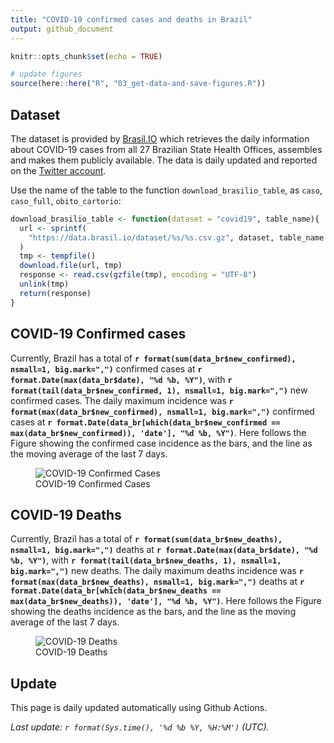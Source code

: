 ```yaml
---
title: "COVID-19 confirmed cases and deaths in Brazil"
output: github_document
---
```


```r
knitr::opts_chunk$set(echo = TRUE)

# update figures
source(here::here("R", "03_get-data-and-save-figures.R"))
```

## Dataset

The dataset is provided by [Brasil.IO](https://brasil.io) which retrieves the daily information about COVID-19 cases from all 27 Brazilian State Health Offices, assembles and makes them publicly available. The data is daily updated and reported on the [Twitter account](https://twitter.com/brasil_io).

Use the name of the table to the function `download_brasilio_table`, as `caso`, `caso_full`, `obito_cartorio`:

```r
download_brasilio_table <- function(dataset = "covid19", table_name){
  url <- sprintf(
    "https://data.brasil.io/dataset/%s/%s.csv.gz", dataset, table_name
  )
  tmp <- tempfile()
  download.file(url, tmp)
  response <- read.csv(gzfile(tmp), encoding = "UTF-8")
  unlink(tmp)
  return(response)
}

```


## COVID-19 Confirmed cases

Currently, Brazil has a total of **`r format(sum(data_br$new_confirmed), nsmall=1, big.mark=",")`** confirmed cases at **`r format.Date(max(data_br$date), "%d %b, %Y")`**, with **`r format(tail(data_br$new_confirmed, 1), nsmall=1, big.mark=",")`** new confirmed cases. The daily maximum incidence was **`r format(max(data_br$new_confirmed), nsmall=1, big.mark=",")`** confirmed cases at **`r format.Date(data_br[which(data_br$new_confirmed == max(data_br$new_confirmed)), 'date'], "%d %b, %Y")`**. Here follows the Figure showing the confirmed case incidence as the bars, and the line as the moving average of the last 7 days.

![COVID-19 Confirmed Cases](figures/confirmed.png)

## COVID-19 Deaths

Currently, Brazil has a total of **`r format(sum(data_br$new_deaths), nsmall=1, big.mark=",")`** deaths at **`r format.Date(max(data_br$date), "%d %b, %Y")`**, with **`r format(tail(data_br$new_deaths, 1), nsmall=1, big.mark=",")`** new deaths. The daily maximum deaths incidence was **`r format(max(data_br$new_deaths), nsmall=1, big.mark=",")`** deaths at **`r format.Date(data_br[which(data_br$new_deaths == max(data_br$new_deaths)), 'date'], "%d %b, %Y")`**. Here follows the Figure showing the deaths incidence as the bars, and the line as the moving average of the last 7 days.

![COVID-19 Deaths](figures/deaths.png)


## Update

This page is daily updated automatically using Github Actions. 

*Last update: `r format(Sys.time(), '%d %b %Y, %H:%M')` (UTC).*



